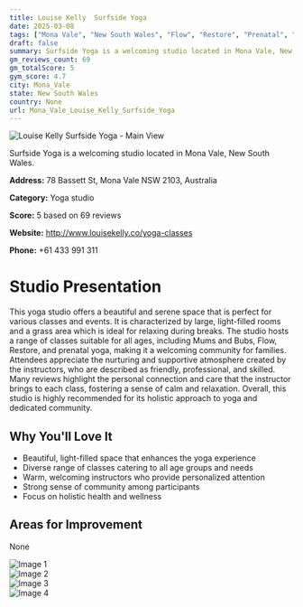 ```yaml
---
title: Louise Kelly  Surfside Yoga
date: 2025-03-08
tags: ["Mona Vale", "New South Wales", "Flow", "Restore", "Prenatal", "atmosphere", "community", "Mona Vale"]  
draft: false
summary: Surfside Yoga is a welcoming studio located in Mona Vale, New South Wales.
gm_reviews_count: 69
gm_totalScore: 5
gym_score: 4.7
city: Mona_Vale
state: New South Wales
country: None
url: Mona_Vale_Louise_Kelly_Surfside_Yoga
---
```


<div className="aspect-[16/9] relative my-8">
  <img 
    src="https://lh5.googleusercontent.com/p/AF1QipPxt5vOiKfdQpifZpOURSESnO86io51pWZJE6ol=w1920-h1080-k-no"
    alt="Louise Kelly  Surfside Yoga - Main View"
    className="object-cover absolute inset-0 w-full h-full rounded-lg"
  />
</div>

Surfside Yoga is a welcoming studio located in Mona Vale, New South Wales.

**Address:** 78 Bassett St, Mona Vale NSW 2103, Australia

**Category:** Yoga studio

**Score:** 5 based on 69 reviews

**Website:** http://www.louisekelly.co/yoga-classes

**Phone:** +61 433 991 311

# Studio Presentation

This yoga studio offers a beautiful and serene space that is perfect for various classes and events. It is characterized by large, light-filled rooms and a grass area which is ideal for relaxing during breaks. The studio hosts a range of classes suitable for all ages, including Mums and Bubs, Flow, Restore, and prenatal yoga, making it a welcoming community for families. Attendees appreciate the nurturing and supportive atmosphere created by the instructors, who are described as friendly, professional, and skilled. Many reviews highlight the personal connection and care that the instructor brings to each class, fostering a sense of calm and relaxation. Overall, this studio is highly recommended for its holistic approach to yoga and dedicated community.

## Why You'll Love It

- Beautiful, light-filled space that enhances the yoga experience
- Diverse range of classes catering to all age groups and needs
- Warm, welcoming instructors who provide personalized attention
- Strong sense of community among participants
- Focus on holistic health and wellness

## Areas for Improvement

None

<div className="grid grid-cols-1 xl:grid-cols-2 gap-4 my-8">
<div className="aspect-[4/3] relative"><img src="https://lh5.googleusercontent.com/p/AF1QipM24mU7b48KjADpzTzjBEkA6RPLmhhOTQrQox20=w1920-h1080-k-no" alt="Image 1" className="object-cover absolute inset-0 w-full h-full rounded-lg" /></div>
<div className="aspect-[4/3] relative"><img src="https://lh5.googleusercontent.com/p/AF1QipNJAhtGe0MxYodhPryX8tD4bVuR9Uliwuu-_Yf2=w1920-h1080-k-no" alt="Image 2" className="object-cover absolute inset-0 w-full h-full rounded-lg" /></div>
<div className="aspect-[4/3] relative"><img src="https://lh5.googleusercontent.com/p/AF1QipPdLY3Z-dYvcpaVD7F78U1pocFoCNxK2ICWUzDz=w1920-h1080-k-no" alt="Image 3" className="object-cover absolute inset-0 w-full h-full rounded-lg" /></div>
<div className="aspect-[4/3] relative"><img src="https://lh5.googleusercontent.com/p/AF1QipN8jTQZrpSPhRrbRD-YP5LxbDL2wsn9WG1kuAkV=w1920-h1080-k-no" alt="Image 4" className="object-cover absolute inset-0 w-full h-full rounded-lg" /></div>
</div>